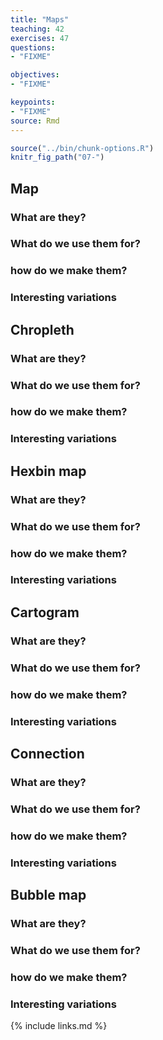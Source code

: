 ```yaml
---
title: "Maps"
teaching: 42
exercises: 47
questions: 
- "FIXME"

objectives:
- "FIXME"

keypoints:
- "FIXME"
source: Rmd
---
```


```r
source("../bin/chunk-options.R")
knitr_fig_path("07-")
```

## Map
### What are they?

### What do we use them for?

### how do we make them?

### Interesting variations

## Chropleth
### What are they?

### What do we use them for?

### how do we make them?

### Interesting variations

## Hexbin map
### What are they?

### What do we use them for?

### how do we make them?

### Interesting variations

## Cartogram

### What are they?

### What do we use them for?

### how do we make them?

### Interesting variations

## Connection

### What are they?

### What do we use them for?

### how do we make them?

### Interesting variations

## Bubble map

### What are they?

### What do we use them for?

### how do we make them?

### Interesting variations

{% include links.md %}